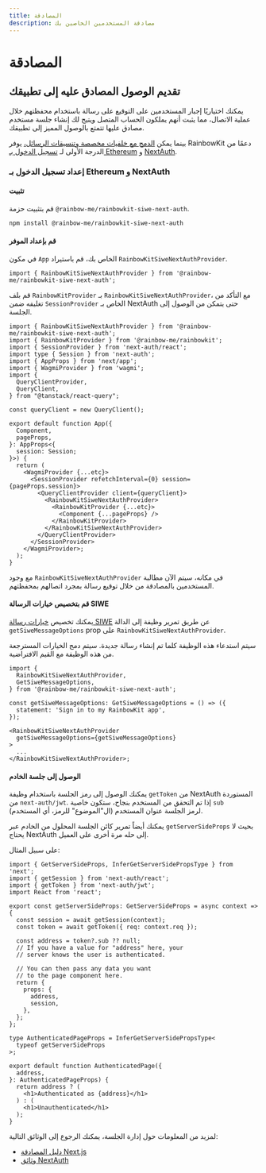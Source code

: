 ```yaml
---
title: المصادقة
description: مصادقة المستخدمين الخاصين بك
---
```


# المصادقة

## تقديم الوصول المصادق عليه إلى تطبيقك

يمكنك اختياريًا إجبار المستخدمين على التوقيع على رسالة باستخدام محفظتهم خلال عملية الاتصال، مما يثبت أنهم يملكون الحساب المتصل ويتيح لك إنشاء جلسة مستخدم مصادق عليها تتمتع بالوصول المميز إلى تطبيقك.

بينما يمكن [الدمج مع خلفيات مخصصة وتنسيقات الرسائل،](/docs/custom-authentication) يوفر RainbowKit دعمًا من الدرجة الأولى لـ [تسجيل الدخول بـ Ethereum](https://login.xyz) و [NextAuth](https://next-auth.js.org).

### إعداد تسجيل الدخول بـ Ethereum و NextAuth

#### تثبيت

قم بتثبيت حزمة `@rainbow-me/rainbowkit-siwe-next-auth`.

```bash
npm install @rainbow-me/rainbowkit-siwe-next-auth
```

#### قم بإعداد الموفر

في مكون `App` الخاص بك، قم باستيراد `RainbowKitSiweNextAuthProvider`.

```tsx
import { RainbowKitSiweNextAuthProvider } from '@rainbow-me/rainbowkit-siwe-next-auth';
```

قم بلف `RainbowKitProvider` بـ `RainbowKitSiweNextAuthProvider`، مع التأكد من تغليفه ضمن `SessionProvider` الخاص بـ NextAuth حتى يتمكن من الوصول إلى الجلسة.

```tsx
import { RainbowKitSiweNextAuthProvider } from '@rainbow-me/rainbowkit-siwe-next-auth';
import { RainbowKitProvider } from '@rainbow-me/rainbowkit';
import { SessionProvider } from 'next-auth/react';
import type { Session } from 'next-auth';
import { AppProps } from 'next/app';
import { WagmiProvider } from 'wagmi';
import {
  QueryClientProvider,
  QueryClient,
} from "@tanstack/react-query";

const queryClient = new QueryClient();

export default function App({
  Component,
  pageProps,
}: AppProps<{
  session: Session;
}>) {
  return (
    <WagmiProvider {...etc}>
      <SessionProvider refetchInterval={0} session={pageProps.session}>
        <QueryClientProvider client={queryClient}>
          <RainbowKitSiweNextAuthProvider>
            <RainbowKitProvider {...etc}>
              <Component {...pageProps} />
            </RainbowKitProvider>
          </RainbowKitSiweNextAuthProvider>
        </QueryClientProvider>
      </SessionProvider>
    </WagmiProvider>;
  );
}
```

مع وجود `RainbowKitSiweNextAuthProvider` في مكانه، سيتم الآن مطالبة المستخدمين بالمصادقة من خلال توقيع رسالة بمجرد اتصالهم بمحفظتهم.

#### قم بتخصيص خيارات الرسالة SIWE

يمكنك تخصيص [خيارات رسالة SIWE](https://viem.sh/docs/siwe/utilities/createSiweMessage#parameters) عن طريق تمرير وظيفة إلى الدالة `getSiweMessageOptions` prop على `RainbowKitSiweNextAuthProvider`.

سيتم استدعاء هذه الوظيفة كلما تم إنشاء رسالة جديدة. سيتم دمج الخيارات المسترجعة من هذه الوظيفة مع القيم الافتراضية.

```tsx
import {
  RainbowKitSiweNextAuthProvider,
  GetSiweMessageOptions,
} from '@rainbow-me/rainbowkit-siwe-next-auth';

const getSiweMessageOptions: GetSiweMessageOptions = () => ({
  statement: 'Sign in to my RainbowKit app',
});

<RainbowKitSiweNextAuthProvider
  getSiweMessageOptions={getSiweMessageOptions}
>
  ...
</RainbowKitSiweNextAuthProvider>;
```

#### الوصول إلى جلسة الخادم

يمكنك الوصول إلى رمز الجلسة باستخدام وظيفة `getToken` من NextAuth المستوردة من `next-auth/jwt`. إذا تم التحقق من المستخدم بنجاح، ستكون خاصية `sub` (ال"الموضوع" للرمز، أي المستخدم) لرمز الجلسة عنوان المستخدم.

يمكنك أيضاً تمرير كائن الجلسة المحلول من الخادم عبر `getServerSideProps` بحيث لا يحتاج NextAuth إلى حله مرة أخرى على العميل.

على سبيل المثال:

```tsx
import { GetServerSideProps, InferGetServerSidePropsType } from 'next';
import { getSession } from 'next-auth/react';
import { getToken } from 'next-auth/jwt';
import React from 'react';

export const getServerSideProps: GetServerSideProps = async context => {
  const session = await getSession(context);
  const token = await getToken({ req: context.req });

  const address = token?.sub ?? null;
  // If you have a value for "address" here, your
  // server knows the user is authenticated.

  // You can then pass any data you want
  // to the page component here.
  return {
    props: {
      address,
      session,
    },
  };
};

type AuthenticatedPageProps = InferGetServerSidePropsType<
  typeof getServerSideProps
>;

export default function AuthenticatedPage({
  address,
}: AuthenticatedPageProps) {
  return address ? (
    <h1>Authenticated as {address}</h1>
  ) : (
    <h1>Unauthenticated</h1>
  );
}
```

لمزيد من المعلومات حول إدارة الجلسة، يمكنك الرجوع إلى الوثائق التالية:

- [دليل المصادقة Next.js](https://nextjs.org/docs/authentication)
- [وثائق NextAuth](https://next-auth.js.org)
